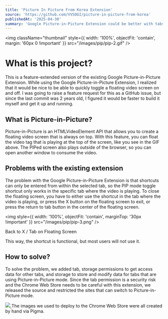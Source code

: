 ```yaml
---
title: 'Picture In Picture From Korea Extension'
source: 'https://github.com/VVSOGI/picture-in-picture-from-korea'
publishedAt: '2025-04-30'
summary: 'Google Picture-in-Picture Extension could be better with tabs and storage'
---
```


<img className="thumbnail" style={{ width: '100%', objectFit: 'contain', margin: '60px 0 !important' }} src="/images/pip/pip-2.gif" />

# What is this project?

This is a feature-extended version of the existing Google Picture-in-Picture Extension. While using the Google Picture-in-Picture Extension, I realized that it would be nice to be able to quickly toggle a floating video screen on and off. I was going to raise a feature request for this as a GitHub issue, but since the last commit was 2 years old, I figured it would be faster to build it myself and get it up and running.

## What is Picture-in-Picture?

Picture-in-Picture is an HTMLVideoElement API that allows you to create a floating video screen that is always on top. With this feature, you can float the video tag that is playing at the top of the screen, like you see in the GIF above. The PIPed screen also plays outside of the browser, so you can open another window to consume the video.

## Problems with the existing extension

The problem with the Google Picture-in-Picture Extension is that shortcuts can only be entered from within the selected tab, so the PIP mode toggle shortcut only works in the specific tab where the video is playing. To close the floating screen, you have to either use the shortcut in the tab where the video is playing, or press the X button on the floating screen to exit, or press the return to tab button in the center of the floating screen.

<img style={{ width: '100%', objectFit: 'contain', marginTop: '30px !important' }} src="/images/pip/pip-3.png" />
<div style={{ width: '100%', textAlign: 'center' }}>
  <div style={{ marginTop: '4px', color: '#4b5563', fontSize: '12px' }}>Back to X / Tab on Floating Screen</div>
</div>

This way, the shortcut is functional, but most users will not use it.

## How to solve?

To solve the problem, we added tab, storage permissions to get access data for other tabs, and storage to store and modify data for tabs that are using Picture-in-Picture mode. Since the tab permission is a security risk and the Chrome Web Store needs to be careful with this extension, we released the source and restricted the sites that can switch to Picture-in-Picture mode.

<a href="https://chromewebstore.google.com/detail/picture-in-picture-from-k/ohmhbgphjbplnmoflfenimhadficecoo" target="_blank">
  <img style={{ width: '100%', objectFit: 'contain', marginTop: '30px !important' }} src="/images/pip/pip-4.png" />
</a>
The images we used to deploy to the Chrome Web Store were all created by hand via Pigma.
